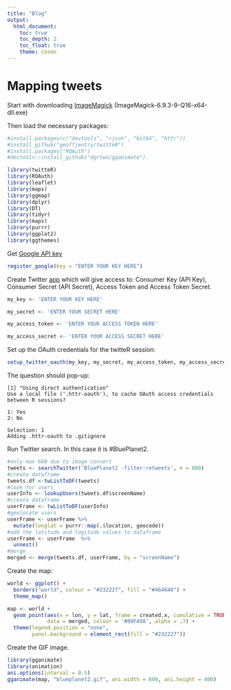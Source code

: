 ---
title: "Blog"
output: 
  html_document:
    toc: true
    toc_depth: 2
    toc_float: true
    theme: cosmo
---


# Mapping tweets

Start with downloading [ImageMagick](http://ftp.icm.edu.pl/packages/ImageMagick/binaries/) (ImageMagick-6.9.3-9-Q16-x64-dll.exe)

Then load the necessary packages:

```{r message = FALSE}
#install.packages(c("devtools", "rjson", "bit64", "httr"))
#install_github("geoffjentry/twitteR")
#install.packages("ROAuth")
#devtools::install_github("dgrtwo/gganimate").

library(twitteR)
library(ROAuth)
library(leaflet) 
library(maps)
library(ggmap)
library(dplyr)
library(DT)
library(tidyr)
library(maps)
library(purrr)
library(ggplot2)
library(ggthemes)
```


Get [Google API key](https://developers.google.com/maps/documentation/javascript/get-api-key)

```{r}
register_google(key = "ENTER YOUR KEY HERE")
```


Create Twitter [app](https://apps.twitter.com/) which will give access to: Consumer Key (API Key), Consumer Secret (API Secret), Access Token and Access Token Secret. 

```{r}
my_key <- 'ENTER YOUR KEY HERE'

my_secret <- 'ENTER YOUR SECRET HERE'

my_access_token <- 'ENTER YOUR ACCESS TOKEN HERE'

my_access_secret <- 'ENTER YOUR ACCESS SECRET HERE'
```


Set up the OAuth credentials for the twitteR session:

```{r}
setup_twitter_oauth(my_key, my_secret, my_access_token, my_access_secret)
```


The question should pop-up:
```
[1] "Using direct authentication"
Use a local file ('.httr-oauth'), to cache OAuth access credentials between R sessions?

1: Yes
2: No

Selection: 1
Adding .httr-oauth to .gitignore
```

Run Twitter search. In this case it is #BluePlanet2.

```{r}
#only max 600 due to image convert
tweets <- searchTwitter('BluePlanet2 -filter:retweets', n = 600)
#create dataframe
tweets.df <-twListToDF(tweets)
#look for users
userInfo <- lookupUsers(tweets.df$screenName) 
#create dataframe
userFrame <- twListToDF(userInfo)
#geolocate users
userFrame <- userFrame %>% 
  mutate(longlat = purrr::map(.$location, geocode))
#add the latitude and logitude values to dataframe
userFrame <- userFrame  %>% 
  unnest() 
#merge
merged <- merge(tweets.df, userFrame, by = "screenName")
```


Create the map: 

```{r}
world <- ggplot() +
  borders("world", colour = "#232227", fill = "#464648") +
  theme_map()

map <- world +
  geom_point(aes(x = lon, y = lat, frame = created.x, cumulative = TRUE),
             data = merged, colour = '#00FA9A', alpha = .7) +
  theme(legend.position = "none",
        panel.background = element_rect(fill = "#232227")) 
```


Create the GIF image.

```{r}
library(gganimate)
library(animation)
ani.options(interval = 0.5)
gganimate(map, "blueplanet2.gif", ani.width = 600, ani.height = 400)
```
